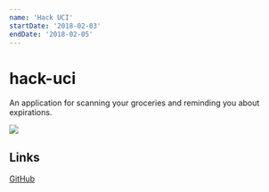 ```yaml
---
name: 'Hack UCI'
startDate: '2018-02-03'
endDate: '2018-02-05'
---
```


# hack-uci

An application for scanning your groceries and reminding you about expirations.

<img src="./../.vuepress/assets/media/projects/staged/hack-uci.png" />

## Links

[GitHub](https://github.com/yeungjoseph/hackUCI2)
